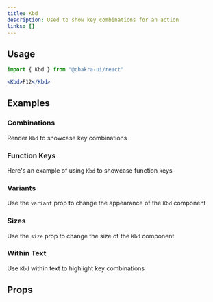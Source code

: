 ```yaml
---
title: Kbd
description: Used to show key combinations for an action
links: []
---
```


<ExampleTabs name="kbd-basic" />

## Usage

```jsx
import { Kbd } from "@chakra-ui/react"
```

```jsx
<Kbd>F12</Kbd>
```

## Examples

### Combinations

Render `Kbd` to showcase key combinations

<ExampleTabs name="kbd-with-combinations" />

### Function Keys

Here's an example of using `Kbd` to showcase function keys

<ExampleTabs name="kbd-function-keys" />

### Variants

Use the `variant` prop to change the appearance of the `Kbd` component

<ExampleTabs name="kbd-with-variants" />

### Sizes

Use the `size` prop to change the size of the `Kbd` component

<ExampleTabs name="kbd-with-sizes" />

### Within Text

Use `Kbd` within text to highlight key combinations

<ExampleTabs name="kbd-within-text" />

## Props

<PropTable component="Kbd" part="Kbd" />
